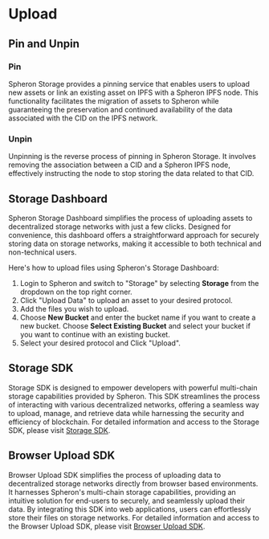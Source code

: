 
# Upload

## Pin and Unpin

### Pin

Spheron Storage provides a pinning service that enables users to upload new assets or link an existing asset on IPFS
with a Spheron IPFS node. This functionality facilitates the migration of assets to Spheron
while guaranteeing the preservation and continued availability of the data associated with the CID on
the IPFS network.

### Unpin

Unpinning is the reverse process of pinning in Spheron Storage. It involves removing the association
between a CID and a Spheron IPFS node, effectively instructing the node to stop storing the
data related to that CID.

## Storage Dashboard

Spheron Storage Dashboard simplifies the process of uploading assets to decentralized
storage networks with just a few clicks. Designed for convenience, this dashboard offers a straightforward approach for
securely storing data on storage networks, making it accessible to both technical and non-technical users.

Here's how to upload files using Spheron's Storage Dashboard:

1. Login to Spheron and switch to "Storage" by selecting **Storage** from the dropdown on the top right corner.
2. Click "Upload Data" to upload an asset to your desired protocol.
3. Add the files you wish to upload.
4. Choose **New Bucket** and enter the bucket name if you want to create a new bucket. Choose **Select Existing Bucket** and select your bucket if you want to continue with an existing bucket.
5. Select your desired protocol and Click "Upload".

## Storage SDK

Storage SDK is designed to empower developers with powerful multi-chain storage capabilities provided by Spheron.
This SDK streamlines the process of interacting with various decentralized networks, offering a seamless way to upload,
manage, and retrieve data while harnessing the security and efficiency of blockchain.
For detailed information and access to the Storage SDK, please visit [Storage SDK](/sdk/storage).

## Browser Upload SDK

Browser Upload SDK simplifies the process of uploading data to decentralized storage networks directly from
browser based environments. It harnesses Spheron's multi-chain storage capabilities, providing an intuitive solution
for end-users to securely, and seamlessly upload their data. By integrating this SDK into web applications, users can
effortlessly store their files on storage networks.
For detailed information and access to the Browser Upload SDK, please visit [Browser Upload SDK](/sdk/browser).

<Navigation name="Upload" />
